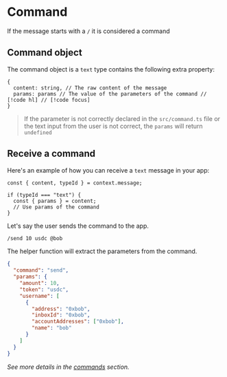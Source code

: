 # Command

If the message starts with a `/` it is considered a command

## Command object

The command object is a `text` type contains the following extra property:

```tsx
{
  content: string, // The raw content of the message
  params: params // The value of the parameters of the command // [!code hl] // [!code focus]
}
```

> If the parameter is not correctly declared in the `src/command.ts` file or the text input from the user is not correct, the `params` will return `undefined`

## Receive a command

Here's an example of how you can receive a `text` message in your app:

```tsx
const { content, typeId } = context.message;

if (typeId === "text") {
  const { params } = content;
  // Use params of the command
}
```

Let's say the user sends the command to the app.

```bash [cmd]
/send 10 usdc @bob
```

The helper function will extract the parameters from the command.

```json [params]
{
  "command": "send",
  "params": {
    "amount": 10,
    "token": "usdc",
    "username": [
      {
        "address": "0xbob",
        "inboxId": "0xbob",
        "accountAddresses": ["0xbob"],
        "name": "bob"
      }
    ]
  }
}
```

_See more details in the [commands](/concepts/commands) section._
